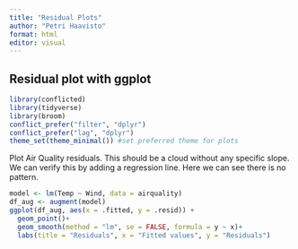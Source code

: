 ```yaml
---
title: "Residual Plots"
author: "Petri Haavisto"
format: html
editor: visual
---
```


## Residual plot with ggplot

```r
library(conflicted)  
library(tidyverse)
library(broom)
conflict_prefer("filter", "dplyr")
conflict_prefer("lag", "dplyr")
theme_set(theme_minimal()) #set preferred theme for plots
```

Plot Air Quality residuals. This should be a cloud without any specific slope. We can verify this by adding a regression line. Here we can see there is no pattern.

```r
model <- lm(Temp ~ Wind, data = airquality)
df_aug <- augment(model)
ggplot(df_aug, aes(x = .fitted, y = .resid)) + 
  geom_point()+
  geom_smooth(method = "lm", se = FALSE, formula = y ~ x)+
  labs(title = "Residuals", x = "Fitted values", y = "Residuals")
```
